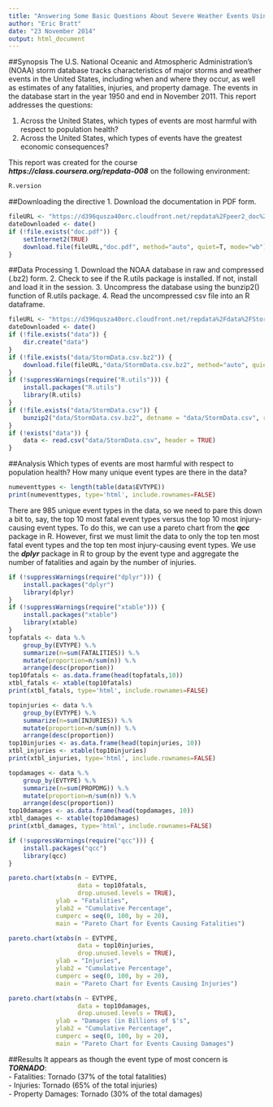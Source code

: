 ```yaml
---
title: "Answering Some Basic Questions About Severe Weather Events Using the NOAA Storm Database"
author: "Eric Bratt"
date: "23 November 2014"
output: html_document
---
```


##Synopsis
The U.S. National Oceanic and Atmospheric Administration's (NOAA) storm database tracks characteristics of major storms and weather events in the United States, including when and where they occur, as well as estimates of any fatalities, injuries, and property damage. The events in the database start in the year 1950 and end in November 2011. This report addresses the questions:  

1. Across the United States, which types of events are most harmful with respect to population health?  
2. Across the United States, which types of events have the greatest economic consequences?  

This report was created for the course ***https://class.coursera.org/repdata-008*** on the following environment:

```r
R.version
```

##Downloading the directive
1. Download the documentation in PDF form.

```r
fileURL <- "https://d396qusza40orc.cloudfront.net/repdata%2Fpeer2_doc%2Fpd01016005curr.pdf"
dateDownloaded <- date()
if (!file.exists("doc.pdf")) {
    setInternet2(TRUE)
    download.file(fileURL,"doc.pdf", method="auto", quiet=T, mode="wb")
}
```

##Data Processing
1. Download the NOAA database in raw and compressed (.bz2) form. 
2. Check to see if the R.utils package is installed. If not, install and load it in the session. 
3. Uncompress the database using the bunzip2() function of R.utils package.
4. Read the uncompressed csv file into an R dataframe.

```r
fileURL <- "https://d396qusza40orc.cloudfront.net/repdata%2Fdata%2FStormData.csv.bz2"
dateDownloaded <- date()
if (!file.exists("data")) {
    dir.create("data")
}
if (!file.exists("data/StormData.csv.bz2")) {
    download.file(fileURL,"data/StormData.csv.bz2", method="auto", quiet=T)
}
if (!suppressWarnings(require("R.utils"))) {
    install.packages("R.utils")
    library(R.utils)
}
if (!file.exists("data/StormData.csv")) {
    bunzip2("data/StormData.csv.bz2", detname = "data/StormData.csv", remove = FALSE)
}
if (!exists("data")) {
    data <- read.csv("data/StormData.csv", header = TRUE)
}

```

##Analysis
Which types of events are most harmful with respect to population health? How many unique event types are there in the data?  

```r
numeventtypes <- length(table(data$EVTYPE))
print(numeventtypes, type='html', include.rownames=FALSE)
```

There are 985 unique event types in the data, so we need to pare this down a bit to, say, the top 10 most fatal event types versus the top 10 most injury-causing event types. To do this, we can use a pareto chart from the ***qcc*** package in R. However, first we must limit the data to only the top ten most fatal event types and the top ten most injury-causing event types. We use the ***dplyr*** package in R to group by the event type and aggregate the number of fatalities and again by the number of injuries.

```r
if (!suppressWarnings(require("dplyr"))) {
    install.packages("dplyr")
    library(dplyr)
}
if (!suppressWarnings(require("xtable"))) {
    install.packages("xtable")
    library(xtable)
}
topfatals <- data %.%
    group_by(EVTYPE) %.%
    summarize(n=sum(FATALITIES)) %.%
    mutate(proportion=n/sum(n)) %.%
    arrange(desc(proportion))
top10fatals <- as.data.frame(head(topfatals,10))
xtbl_fatals <- xtable(top10fatals)
print(xtbl_fatals, type='html', include.rownames=FALSE)

```

```r
topinjuries <- data %.%
    group_by(EVTYPE) %.%
    summarize(n=sum(INJURIES)) %.%
    mutate(proportion=n/sum(n)) %.%
    arrange(desc(proportion))
top10injuries <- as.data.frame(head(topinjuries, 10))
xtbl_injuries <- xtable(top10injuries)
print(xtbl_injuries, type='html', include.rownames=FALSE)

```

```r
topdamages <- data %.%
    group_by(EVTYPE) %.%
    summarize(n=sum(PROPDMG)) %.%
    mutate(proportion=n/sum(n)) %.%
    arrange(desc(proportion))
top10damages <- as.data.frame(head(topdamages, 10))
xtbl_damages <- xtable(top10damages)
print(xtbl_damages, type='html', include.rownames=FALSE)

```

```r
if (!suppressWarnings(require("qcc"))) {
    install.packages("qcc")
    library(qcc)
}

pareto.chart(xtabs(n ~ EVTYPE, 
                   data = top10fatals, 
                   drop.unused.levels = TRUE), 
             ylab = "Fatalities", 
             ylab2 = "Cumulative Percentage", 
             cumperc = seq(0, 100, by = 20), 
             main = "Pareto Chart for Events Causing Fatalities")

pareto.chart(xtabs(n ~ EVTYPE, 
                   data = top10injuries, 
                   drop.unused.levels = TRUE), 
             ylab = "Injuries", 
             ylab2 = "Cumulative Percentage", 
             cumperc = seq(0, 100, by = 20), 
             main = "Pareto Chart for Events Causing Injuries")

pareto.chart(xtabs(n ~ EVTYPE, 
                   data = top10damages, 
                   drop.unused.levels = TRUE), 
             ylab = "Damages (in Billions of $'s", 
             ylab2 = "Cumulative Percentage", 
             cumperc = seq(0, 100, by = 20), 
             main = "Pareto Chart for Events Causing Damages")
```

##Results
It appears as though the event type of most concern is ***TORNADO***:  
- Fatalities: Tornado (37% of the total fatalities)  
- Injuries: Tornado (65% of the total injuries)  
- Property Damages: Tornado (30% of the total damages)  